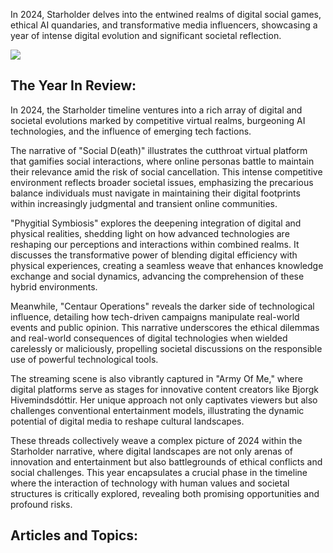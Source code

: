 In 2024, Starholder delves into the entwined realms of digital social games, ethical AI quandaries, and transformative media influencers, showcasing a year of intense digital evolution and significant societal reflection.

![](https://drbs5yklwtho3.cloudfront.net/images/1752607574502-8nnlwn6j4nt-image.jpg)

## The Year In Review:

In 2024, the Starholder timeline ventures into a rich array of digital and societal evolutions marked by competitive virtual realms, burgeoning AI technologies, and the influence of emerging tech factions.

The narrative of "Social D(eath)" illustrates the cutthroat virtual platform that gamifies social interactions, where online personas battle to maintain their relevance amid the risk of social cancellation. This intense competitive environment reflects broader societal issues, emphasizing the precarious balance individuals must navigate in maintaining their digital footprints within increasingly judgmental and transient online communities.

"Phygitial Symbiosis" explores the deepening integration of digital and physical realities, shedding light on how advanced technologies are reshaping our perceptions and interactions within combined realms. It discusses the transformative power of blending digital efficiency with physical experiences, creating a seamless weave that enhances knowledge exchange and social dynamics, advancing the comprehension of these hybrid environments.

Meanwhile, "Centaur Operations" reveals the darker side of technological influence, detailing how tech-driven campaigns manipulate real-world events and public opinion. This narrative underscores the ethical dilemmas and real-world consequences of digital technologies when wielded carelessly or maliciously, propelling societal discussions on the responsible use of powerful technological tools.

The streaming scene is also vibrantly captured in "Army Of Me," where digital platforms serve as stages for innovative content creators like Bjorgk Hivemindsdóttir. Her unique approach not only captivates viewers but also challenges conventional entertainment models, illustrating the dynamic potential of digital media to reshape cultural landscapes.

These threads collectively weave a complex picture of 2024 within the Starholder narrative, where digital landscapes are not only arenas of innovation and entertainment but also battlegrounds of ethical conflicts and social challenges. This year encapsulates a crucial phase in the timeline where the interaction of technology with human values and societal structures is critically explored, revealing both promising opportunities and profound risks.

## Articles and Topics:
